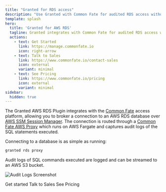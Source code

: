 ```yaml
---
title: "Granted for RDS access"
description: "Use Granted with Common Fate for audited RDS access without a VPN."
template: splash
hero:
  title: 'Granted for AWS RDS'
  tagline: Granted integrates with Common Fate for audited RDS access without a VPN.
  actions:
    - text: Get Started
      link: https://manage.commonfate.io
      icon: right-arrow
    - text: Talk to Sales
      link: https://www.commonfate.io/contact-sales
      icon: external
      variant: minimal
    - text: See Pricing
      link: https://www.commonfate.io/pricing
      icon: external
      variant: minimal
sidebar:
  hidden: true
---
```



The Granted AWS RDS Plugin integrates with the [Common Fate](https://commonfate.io) access platform, allowing you to broker a connection to an AWS RDS database over [AWS SSM Session Manager](https://docs.aws.amazon.com/systems-manager/latest/userguide/session-manager.html). The connection is routed through a [Common Fate AWS Proxy](https://registry.terraform.io/modules/common-fate/common-fate-proxy-ecs/aws/latest) which runs on AWS Fargate and captures audit logs of the SQL statements executed.

Connecting to a database is as simple as running:

```bash
granted rds proxy
```

Audit logs of SQL commands executed are logged and can be streamed to an AWS S3 bucket.

![Audit Logs Screenshot](assets/rds/audit-logs-screenshot.png)

<LinkButton href="https://manage.commonfate.io" icon="right-arrow">Get started</LinkButton>
<LinkButton href="https://www.commonfate.io/contact-sales" variant="minimal" icon="external">
  Talk to Sales
</LinkButton>
<LinkButton href="https://commonfate.io/pricing" variant="minimal" icon="external">
  See Pricing
</LinkButton>
